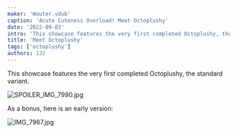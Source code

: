 ```yaml
---
maker: 'Wouter.vdub'
caption: 'Acute Cuteness Overload! Meet Octoplushy'
date: '2022-09-03'
intro: 'This showcase features the very first completed Octoplushy, the standard variant.'
title: 'Meet Octoplushy'
tags: ['octoplushy']
authors: 132
---
```


<!-- truncate -->

This showcase features the very first completed Octoplushy, the standard variant.

![SPOILER_IMG_7990.jpg](https://posts.freesewing.org/uploads/SPOILER_IMG_7990_1e22b91e9b.jpg)

As a bonus, here is an early version:

![IMG_7967.jpg](https://posts.freesewing.org/uploads/IMG_7967_ea0dee7dbe.jpg)
